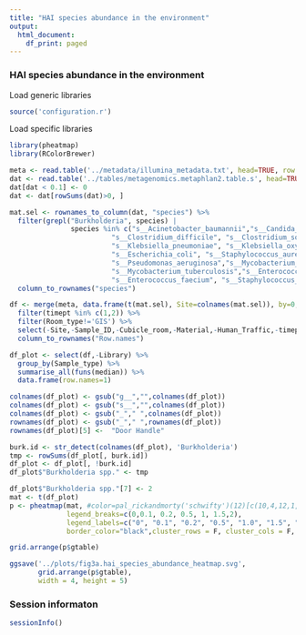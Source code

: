 ```yaml
---
title: "HAI species abundance in the environment"
output:
  html_document:
    df_print: paged
---
```


### HAI species abundance in the environment

Load generic libraries
```r
source('configuration.r')
```

Load specific libraries
```r
library(pheatmap)
library(RColorBrewer)
```


```r
meta <- read.table('../metadata/illumina_metadata.txt', head=TRUE, row.names = 2)
dat <- read.table('../tables/metagenomics.metaphlan2.table.s', head=TRUE, row.names=1)
dat[dat < 0.1] <- 0
dat <- dat[rowSums(dat)>0, ]

mat.sel <- rownames_to_column(dat, "species") %>% 
  filter(grepl("Burkholderia", species) | 
               species %in% c("s__Acinetobacter_baumannii","s__Candida_albicans",
                         "s__Clostridium_difficile", "s__Clostridium_sordellii", 
                         "s__Klebsiella_pneumoniae", "s__Klebsiella_oxytoca",
                         "s__Escherichia_coli", "s__Staphylococcus_aureus",
                         "s__Pseudomonas_aeruginosa","s__Mycobacterium_abscessus",
                         "s__Mycobacterium_tuberculosis","s__Enterococcus_faecalis",
                         "s__Enterococcus_faecium", "s__Staphylococcus_epidermidis")) %>% 
  column_to_rownames("species")

df <- merge(meta, data.frame(t(mat.sel), Site=colnames(mat.sel)), by=0,all.y=T) %>% 
  filter(timept %in% c(1,2)) %>% 
  filter(Room_type!='GIS') %>% 
  select(-Site,-Sample_ID,-Cubicle_room,-Material,-Human_Traffic,-timept,-Room_type,-bed_number) %>% 
  column_to_rownames("Row.names")

df_plot <- select(df,-Library) %>%
  group_by(Sample_type) %>% 
  summarise_all(funs(median)) %>% 
  data.frame(row.names=1)

colnames(df_plot) <- gsub("g__","",colnames(df_plot))
colnames(df_plot) <- gsub("s__","",colnames(df_plot))
colnames(df_plot) <- gsub("_"," ",colnames(df_plot))
rownames(df_plot) <- gsub("_"," ",rownames(df_plot))
rownames(df_plot)[5] <-  "Door Handle"

burk.id <- str_detect(colnames(df_plot), 'Burkholderia')
tmp <- rowSums(df_plot[, burk.id])
df_plot <- df_plot[, !burk.id]
df_plot$"Burkholderia spp." <- tmp 

df_plot$"Burkholderia spp."[7] <- 2
mat <- t(df_plot)
p <- pheatmap(mat, #color=pal_rickandmorty('schwifty')(12)[c(10,4,12,1,9,8,5,7,6,3,2)], 
              legend_breaks=c(0,0.1, 0.2, 0.5, 1, 1.5,2),
              legend_labels=c("0", "0.1", "0.2", "0.5", "1.0", "1.5", ">2.0"),
              border_color="black",cluster_rows = F, cluster_cols = F, silent = TRUE)

grid.arrange(p$gtable)

ggsave('../plots/fig3a.hai_species_abundance_heatmap.svg', 
       grid.arrange(p$gtable),
       width = 4, height = 5)
```

### Session informaton
```r
sessionInfo()
```